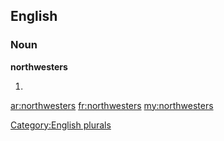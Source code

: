 ==English==

===Noun===
'''northwesters'''

# {{plural of|[[northwester]]}}

[[Category:English plurals]]

[[ar:northwesters]]
[[fr:northwesters]]
[[my:northwesters]]